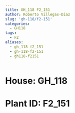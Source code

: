 ```yaml
---
title: GH_118 F2_151
author: Roberto Villegas-Diaz
slug: 'gh-118/f2-151'
categories:
  - GH118
tags:
  - F2
aliases:
  - gh_118-f2_151
  - gh-118-f2-151
  - gh118-f2151
---
```


# **House**: GH_118
# **Plant ID**: F2_151
